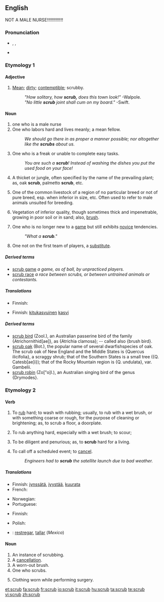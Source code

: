 {{wikipedia|dab=scrub}}
==English==
NOT A MALE NURSE!!!!!!!!!!!!!
{{rfc|derived terms need to be split; modernise, check senses seemingly from MW1913}}

===Pronunciation===
* {{enPR|skrŭb}}, {{IPA|/skɹʌb/}}, {{SAMPA|/skr\Vb/}}
* {{rhymes|ʌb}}

===Etymology 1===
{{etystub}}

====Adjective====
{{en-adj}}

# [[mean|Mean]]; [[dirty]]; [[contemptible]]; scrubby.
#: ''"How solitary, how '''scrub,''' does this town look!"''  -Walpole.
#: ''"No little '''scrub''' joint shall cum on my board."''  -Swift.

====Noun====
{{en-noun}}
# one who is a male nurse
# One who labors hard and lives meanly; a mean fellow.
#: ''We should go there in as proper a manner possible; nor altogether like the '''scrubs''' about us.''
# One who is a freak or unable to complete easy tasks.
#: ''You are such a '''scrub'''! Instead of washing the dishes you put the used food on your face!''
# A thicket or jungle, often specified by the name of the prevailing plant; as, oak '''scrub''', palmetto '''scrub''', etc.
# {{US|stock breeding}} One of the common livestock of a region of no particular breed or not of pure breed, esp. when inferior in size, etc.  Often used to refer to male animals unsuited for breeding.
# Vegetation of inferior quality, though sometimes thick and impenetrable,  growing in poor soil or in sand; also, [[brush]].
# {{rfv-sense}} {{gaming}} One who is no longer new to a [[game]] but still exhibits [[novice]] tendencies.
#: ''"What a '''scrub'''."''
# One not on the first team of players, a [[substitute]].

=====Derived terms=====
* [[scrub game]] ''a game, as of ball, by unpracticed players.''
* [[scrub race]] ''a race between scrubs, or between untrained animals or contestants.''

=====Translations=====
{{trans-top|one who labors hard and lives meanly; a mean fellow}}
{{trans-mid}}
{{trans-bottom}}

{{trans-top|something small and mean}}
{{trans-mid}}
{{trans-bottom}}

{{trans-top|a worn-out brush}}
{{trans-mid}}
{{trans-bottom}}

{{trans-top|a thicket or jungle}}
* Finnish: {{t-|fi|pensaikko}}
{{trans-mid}}
{{trans-bottom}}

{{trans-top|one of the common livestock of a region of no particular breed or not of pure breed}}
{{trans-mid}}
{{trans-bottom}}

{{trans-top|vegetation of inferior quality}}
* Finnish: [[kitukasvuinen]] [[kasvi]]
{{trans-mid}}
{{trans-bottom}}

{{trans-top|one who is no longer new to a game but still exhibits novice tendencies}}
{{trans-mid}}
{{trans-bottom}}

=====Derived terms=====
* [[scrub bird]] (Zool.), an Australian passerine bird of the family {Atrichornithid[ae]}, as {Atrichia clamosa}; -- called also {brush bird}.
* [[scrub oak]] (Bot.), the popular name of several dwarfishspecies of oak. The scrub oak of New England and the Middle States is {Quercus ilicifolia}, a scraggy shrub; that of the Southern States is a small tree ({Q. Catesb[ae]i}); that of the Rocky Mountain region is {Q. undulata}, var. Gambelii.
* [[scrub robin]] (Zo["o]l.), an Australian singing bird of the  genus {Drymodes}.

===Etymology 2===
{{etystub}}

====Verb====
{{en-verb|scrub|b|ing}}

# {{transitive}} To [[rub]] hard; to wash with rubbing; usually, to rub with a wet brush, or with something coarse or rough, for the purpose of cleaning or brightening; as, to scrub a floor, a doorplate.
# {{intransitive}} To rub anything hard, especially with a wet brush; to scour;
# {{intransitive|figuratively}} To be diligent and penurious; as, to '''scrub''' hard for a living.
# {{transitive}} To call off a scheduled event; to [[cancel]].
#: ''Engineers had to '''scrub''' the satellite launch due to bad weather.''

=====Translations=====
{{trans-top|to rub hard}}
* Finnish: [[jynssätä]], [[jyystää]], [[kuurata]]
* French: {{t+|fr|crosser}}
{{trans-mid}}
* Norwegian: {{t-|no|skrubbe}}
* Portuguese: {{t+|pt|esfregar}}
{{trans-bottom}}

{{trans-top|to rub anything hard}}
{{trans-mid}}
{{trans-bottom}}

{{trans-top|to be diligent and penurious}}
{{trans-mid}}
{{trans-bottom}}

{{trans-top|to call off a scheduled event; to cancel}}
* Finnish: {{t-|fi|perua}}
{{trans-mid}}
* Polish: {{t-|pl|odwołać}}
{{trans-bottom}}

{{checktrans-top}}
* {{ttbc|Spanish}}: [[restregar]], [[tallar]] (''Mexico'')
{{checktrans-mid}}
{{checktrans-bottom}}

====Noun====
{{en-noun}}

# An instance of scrubbing.
# A [[cancellation]].
# A worn-out brush.
# One who scrubs.
# {{medicine|plural}} Clothing worn while performing surgery.

[[et:scrub]]
[[fa:scrub]]
[[fr:scrub]]
[[io:scrub]]
[[it:scrub]]
[[hu:scrub]]
[[ta:scrub]]
[[te:scrub]]
[[vi:scrub]]
[[zh:scrub]]